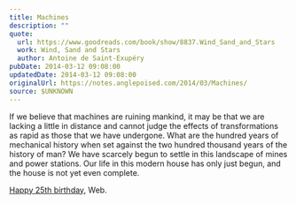 ```yaml
---
title: Machines
description: ""
quote:
  url: https://www.goodreads.com/book/show/8837.Wind_Sand_and_Stars
  work: Wind, Sand and Stars
  author: Antoine de Saint-Exupéry
pubDate: 2014-03-12 09:08:00
updatedDate: 2014-03-12 09:08:00
originalUrl: https://notes.anglepoised.com/2014/03/Machines/
source: $UNKNOWN
---
```


If we believe that machines are ruining mankind, it may be that we are lacking a little in distance and cannot judge the effects of transformations as rapid as those that we have undergone. What are the hundred years of mechanical history when set against the two hundred thousand years of the history of man? We have scarcely begun to settle in this landscape of mines and power stations. Our life in this modern house has only just begun, and the house is not yet even complete.

[Happy 25th birthday](http://www.webat25.org/), Web.
